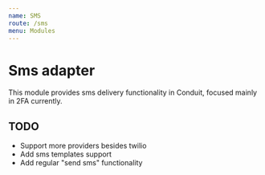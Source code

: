 ```yaml
---
name: SMS
route: /sms
menu: Modules
---
```


# Sms adapter

This module provides sms delivery functionality in Conduit, focused mainly in 2FA currently.

## TODO

- Support more providers besides twilio
- Add sms templates support
- Add regular "send sms" functionality
